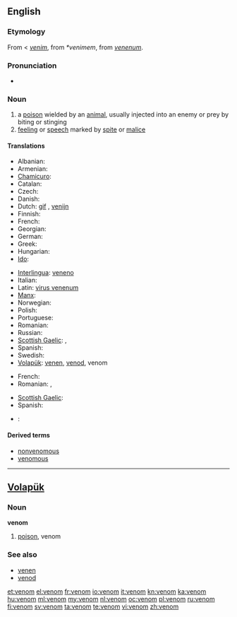==English==

===Etymology===
From {{etyl|xno}} < {{etyl|fro}} ''[[venim]]'', from {{etyl|VL.}} ''*venimem'', from {{etyl|la}} ''[[venenum]]''.

===Pronunciation===
* {{audio|en-us-venom.ogg|Audio (US)}}

===Noun===
{{wikipedia}}
{{en-noun}}

# a [[poison]] wielded by an [[animal]], usually injected into an enemy or prey by biting or stinging
# [[feeling]] or [[speech]] marked by [[spite]] or [[malice]]

====Translations====
{{trans-top|poison}}
* Albanian: {{t-|sq|helm|xs=Albanian}}
* Armenian: {{t-|hy|թույն|tr=t'uyn}}
* [[Chamicuro]]: {{tø|ccc|solima}}
* Catalan: {{t+|ca|verí}} {{m}}
* Czech: {{t+|cs|jed|m}}
* Danish: {{t+|da|gift|m}}
* Dutch: [[gif]] {{n}}, [[venijn]] {{n}}
* Finnish: {{t+|fi|myrkky}}
* French: {{t+|fr|venin|m}}
* Georgian: {{t-|ka|შხამი|tr=šxami|sc=Geor|xs=Georgian}}
* German: {{t+|de|Gift}}
* Greek: {{t+|el|δηλητήριο|n}}
* Hungarian: {{t+|hu|méreg}}
* [[Ido]]: {{t+|io|veneno|xs=Ido}}
{{trans-mid}}
* [[Interlingua]]: [[veneno]]
* Italian: {{t+|it|veleno}}
* Latin: [[virus venenum]]
* [[Manx]]: {{t-|gv|nieu|xs=Manx}}
* Norwegian: {{t+|no|gift|m}}
* Polish: {{t+|pl|jad|m}}
* Portuguese: {{t+|pt|veneno|m}}
* Romanian: {{t-|ro|venin|n}}
* Russian: {{t+|ru|яд|tr=jad}}
* [[Scottish Gaelic]]: {{t|gd|puinnsean|m}}, {{t|gd|nimh|m}}
* Spanish: {{t+|es|veneno}}
* Swedish: {{t+|sv|gift|c}}
* [[Volapük]]: [[venen]], [[venod]], venom
{{trans-bottom}}

{{trans-top|(''figurative'') malice}}
* French: {{t+|fr|venin|m}}
* Romanian: {{t-|ro|venin|n}},  {{t-|ro|fiere}}
{{trans-mid}}
* [[Scottish Gaelic]]: {{t|gd|nimh|m}}
* Spanish: {{t-|es|malicia}}
{{trans-bottom}}

{{checktrans-top}}
* {{ttbc|uk}}: {{t|uk|отрутa|f|xs=Ukrainian}}
{{trans-bottom}}

====Derived terms====
* [[nonvenomous]]
* [[venomous]]

----

==[[Volapük]]==

===Noun===
'''venom'''

# [[poison]], venom

===See also===
* [[venen]]
* [[venod]]

[[et:venom]]
[[el:venom]]
[[fr:venom]]
[[io:venom]]
[[it:venom]]
[[kn:venom]]
[[ka:venom]]
[[hu:venom]]
[[ml:venom]]
[[my:venom]]
[[nl:venom]]
[[oc:venom]]
[[pl:venom]]
[[ru:venom]]
[[fi:venom]]
[[sv:venom]]
[[ta:venom]]
[[te:venom]]
[[vi:venom]]
[[zh:venom]]